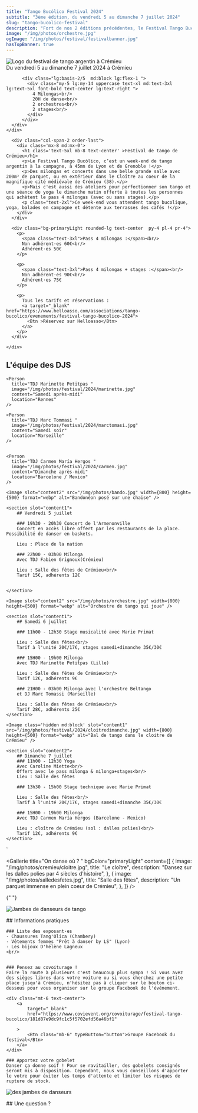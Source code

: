 ```yaml
---
title: "Tango Bucólico Festival 2024"
subtitle: "3ème édition, du vendredi 5 au dimanche 7 juillet 2024"
slug: "tango-bucolico-festival"
description: "Fort de nos 2 éditions précédentes, le Festival Tango Bucólico, prend de l'ampleur ! Nous avons ajouté le vendredi soir pour 3 jours de fête !"
image: "/img/photos/orchestre.jpg"
ogImage: "/img/photos/festival/festivalbanner.jpg"
hasTopBanner: true
---
```



<TextOverImage bgImage="/img/photos/festival/backgroundimg2024.webp">
    <div slot="content" class="container" >
      <div class="container mx-auto  my-20 lg:flex lg:flex-row lg:gap-8 px-4">
          <div class="lg:basis-3/5 lg:flex-1">
              <Image
                  src="/img/photos/festival/logo-tango-festival.svg"
                  width={1200}
                  height={450}
                  alt="Logo du festival de tango argentin à Crémieu"
                  slot="content1"
                  class="max-w-md lg:max-w-full text-center mx-auto"
                />
                <div class='mx-auto text-center font-semibold  text-xl lg:text-3xl mt-3'>
                  Du vendredi 5 au dimanche 7 juillet 2024 à Crémieu
                </div>
          </div>

          <div class="lg:basis-2/5  md:block lg:flex-1 ">
            <div class="my-5 lg:my-14 uppercase text-xl md:text-3xl lg:text-5xl font-bold text-center lg:text-right ">
              4 Milongas<br/>
              20H de danse<br/>
              2 orchestres<br/>
              2 stages<br/>
            </div>
          </div>
      </div>
    </div>

</TextOverImage>

<section>
  <div class="container mx-auto my-8 ">
    <div class="md:grid md:grid-cols-3 gap-8 ">

      <div class="col-span-2 order-last">
        <div class='mx-8 md:mx-0'>
          <h1 class='text-5xl mb-8 text-center' >Festival de tango de Crémieu</h1>
          <p>Le Festival Tango Bucòlico, c’est un week-end de tango argentin à la campagne, à 45mn de Lyon et de Grenoble !</p>
          <p>Des milongas et concerts dans une belle grande salle avec 200m² de parquet, ou en extérieur dans le Cloître au coeur de la magnifique cité médiévale de Crémieu (38).</p>
          <p>Mais c'est aussi des ateliers pour perfectionner son tango et une séance de yoga le dimanche matin offerte à toutes les personnes qui achètent le pass 4 milongas (avec ou sans stages).</p>
          <p class="text-2xl">Ce week-end vous attendent tango bucolique, yoga, balades en campagne et détente aux terrasses des cafés !</p>
        </div>
      </div>

      <div class="bg-primaryLight rounded-lg text-center  py-4 pl-4 pr-4">
        <p>
          <span class="text-3xl">Pass 4 milongas :</span><br/>
          Non adhérent·es 60€<br/>
          Adhérent·es 50€
        </p>

        <p>
          <span class="text-3xl">Pass 4 milongas + stages :</span><br/>
          Non adhérent·es 90€<br/>
          Adhérent·es 75€
        </p>

        <p>
          Tous les tarifs et réservations :
          <a target="_blank" href="https://www.helloasso.com/associations/tango-bucolico/evenements/festival-tango-bucolico-2024">
            <Btn >Réservez sur Helloasso</Btn>
          </a>
        </p>
      </div>

    </div>

  </div>

  <div class="grid grid-cols-1 gap-4 my-4 xl:mt-8 md:grid-cols-3 xl:grid-cols-3">
    <Person
      title="Orchestre l'Armenonville"
      image="/img/photos/festival/2024/armenonville.jpg"
      content="Orchestre du vendredi soir"
      location="France"
      size="big"
      form="square"
    />
    <Person
      title="Orchestre Beltango"
      image="/img/photos/festival/2024/beltango.jpg"
      content="Orchestre du samedi soir"
      location="Serbie"
      size="big"
      form="square"
    />
    <Person
      title="Marie Primat"
      image="/img/photos/festival/2024/marieprima.jpg"
      content="Stages technique & musicalisation"
      location="Grenoble"
      size="big"
      form="square"
    />
  </div>
</section>

<section class='bg-primaryLight xl:py-8'>
  <div class="text-center"><h2>L'équipe des DJS</h2></div>

  <div class=" grid grid-cols-2 gap-4 mt-4  md:grid-cols-4 xl:grid-cols-4 text-center">
    <Person
      title="TDJ Fabien Grignoux"
      image="/img/photos/festival/2024/fabien.jpg"
      content="Vendredi soir"
      location="Lyon / Crémieu"
    />

    <Person
      title="TDJ Marinette Petitpas "
      image="/img/photos/festival/2024/marinette.jpg"
      content="Samedi après-midi"
      location="Rennes"
    />

    <Person
      title="TDJ Marc Tommasi "
      image="/img/photos/festival/2024/marctomasi.jpg"
      content="Samedi soir"
      location="Marseille"
    />


    <Person
      title="TDJ Carmen María Hergos "
      image="/img/photos/festival/2024/carmen.jpg"
      content="Dimanche après-midi"
      location="Barcelone / Mexico"
    />

  </div>
</section>

<TextWithImage order="imageText" invert="true">

    <Image slot="content2" src="/img/photos/bando.jpg" width={800} height={500} format="webp" alt="Bandonéon posé sur une chaise" />

    <section slot="content1">
        ## Vendredi 5 juillet

        ### 19h30 - 20h30 Concert de l'Armenonville
        Concert en accès libre offert par les restaurants de la place. Possibilité de danser en baskets.

        Lieu : Place de la nation

        ### 22h00 - 03h00 Milonga
        Avec TDJ Fabien Grignoux(Crémieu)

        Lieu : Salle des fêtes de Crémieu<br/>
        Tarif 15€, adhérents 12€


    </section>

</TextWithImage>

<TextWithImage order="imageText">

    <Image slot="content2" src="/img/photos/orchestre.jpg" width={800} height={500} format="webp" alt="Orchestre de tango qui joue" />

    <section slot="content1">
        ## Samedi 6 juillet

        ### 11h00 - 12h30 Stage musicalité avec Marie Primat

        Lieu : Salle des fêtes<br/>
        Tarif à l'unité 20€/17€, stages samedi+dimanche 35€/30€

        ### 15H00 - 19h00 Milonga
        Avec TDJ Marinette Petitpas (Lille)

        Lieu : Salle des fêtes de Crémieu<br/>
        Tarif 12€, adhérents 9€

        ### 21H00 - 03h00 Milonga avec l'orchestre Beltango
        et DJ Marc Tomassi (Marseille)

        Lieu : Salle des fêtes de Crémieu<br/>
        Tarif 28€, adhérents 25€
    </section>

</TextWithImage>

<TextWithImage order="imageText">

    <Image class='hidden md:block' slot="content1" src="/img/photos/festival/2024/cloitredimanche.jpg" width={800} height={500} format="webp" alt="Bal de tango dans le cloitre de Crémieu" />

    <section slot="content2">
        ## Dimanche 7 juillet
        ### 11h00 - 12h30 Yoga
        Avec Caroline Miette<br/>
        Offert avec le pass milonga & milonga+stages<br/>
        Lieu : Salle des fêtes

        ### 13h30 - 15h00 Stage technique avec Marie Primat

        Lieu : Salle des fêtes<br/>
        Tarif à l'unité 20€/17€, stages samedi+dimanche 35€/30€

        ### 15H00 - 19h00 Milonga
        Avec TDJ Carmen María Hergos (Barcelone - Mexico)

        Lieu : cloître de Crémieu (sol : dalles polies)<br/>
        Tarif 12€, adhérents 9€
    </section>

</TextWithImage>
`

<Gallerie
  title="On danse où ? "
  bgColor="primaryLight"
  content={[
    {
      image: "/img/photos/cremieu/cloitre.jpg",
      title: "Le cloître",
      description: "Dansez sur les dalles polies par 4 siècles d'histoire",
    },
    {
      image: "/img/photos/salledesfetes.jpg",
      title: "Salle des fêtes",
      description: "Un parquet immense en plein coeur de Crémieu",
    },
  ]}
/>

<TextWithImage order="imageText">

{" "}

<Image
  slot="content1"
  src="/img/photos/festival/2024/parada2.jpg"
  height={600}
  width={1000}
  format="webp"
  alt="Jambes de danseurs de tango"
/>

  <section slot="content2">
    ## Informations pratiques

    ### Liste des exposant·es
    - Chaussures Tang'Olica (Chambery)
    - Vêtements femmes "Prêt à danser by LS" (Lyon)
    - Les bijoux D'hélène Lagneux
    <br/>


    ### Pensez au covoiturage !
    Faire la route à plusieurs c'est beaucoup plus sympa ! Si vous avez des sièges libres dans votre voiture ou si vous cherchez une petite place jusqu'à Crémieu, n'hésitez pas à cliquer sur le bouton ci-dessous pour vous organiser sur le groupe Facebook de l'événement.

    <div class="mt-6 text-center">
        <a
            target="_blank"
            href="https://www.covievent.org/covoiturage/festival-tango-bucolico/181d87e9dc9fc1c5f5702efd56a46bf1"

        >
            <Btn class="mb-6" typeButton="button">Groupe Facebook du festival</Btn>
        </a>
    </div>

    ### Apportez votre gobelet
    Danser ça donne soif ! Pour se ravitailler, des gobelets consignés seront mis à disposition. Cependant, nous vous conseillons d'apporter le votre pour éviter les temps d'attente et limiter les risques de rupture de stock.

  </section>
</TextWithImage>

<TextWithImage order="imageText">

<Image
  slot="content2"
  src="/img/photos/pied4.jpg"
  height={600}
  width={1000}
  format="webp"
  alt="des jambes de danseurs"
/>

<section slot="content1">
  ## Une question ?
  <ContactForm client:load />
</section>

</TextWithImage>
